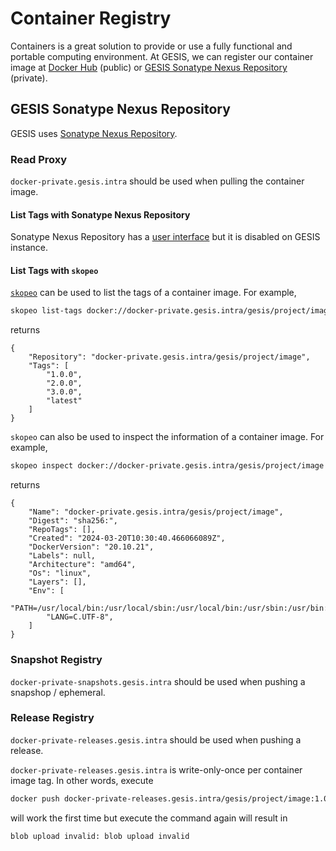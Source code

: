 # Container Registry

Containers is a great solution to provide or use a fully functional and portable computing environment. At GESIS, we can register our container image at [Docker Hub](https://hub.docker.com/) (public) or [GESIS Sonatype Nexus Repository](https://docker-private.gesis.intra/) (private).

## GESIS Sonatype Nexus Repository

GESIS uses [Sonatype Nexus Repository](https://www.sonatype.com/products/sonatype-nexus-repository).

### Read Proxy

`docker-private.gesis.intra` should be used when pulling the container image.

#### List Tags with Sonatype Nexus Repository

Sonatype Nexus Repository has a [user interface](https://help.sonatype.com/en/user-interface-overview.html) but it is disabled on GESIS instance.

<!--
### List Tags with `go-containerregistry`
-->

#### List Tags with `skopeo`

[`skopeo`](https://github.com/containers/skopeo) can be used to list the tags of a container image. For example,

```bash
skopeo list-tags docker://docker-private.gesis.intra/gesis/project/image
```

returns

```
{
    "Repository": "docker-private.gesis.intra/gesis/project/image",
    "Tags": [
        "1.0.0",
        "2.0.0",
        "3.0.0",
        "latest"
    ]
}
```

`skopeo` can also be used to inspect the information of a container image. For example,

```bash
skopeo inspect docker://docker-private.gesis.intra/gesis/project/image
```

returns

```
{
    "Name": "docker-private.gesis.intra/gesis/project/image",
    "Digest": "sha256:",
    "RepoTags": [],
    "Created": "2024-03-20T10:30:40.466066089Z",
    "DockerVersion": "20.10.21",
    "Labels": null,
    "Architecture": "amd64",
    "Os": "linux",
    "Layers": [],
    "Env": [
        "PATH=/usr/local/bin:/usr/local/sbin:/usr/local/bin:/usr/sbin:/usr/bin:/sbin:/bin",
        "LANG=C.UTF-8",
    ]
}
```

### Snapshot Registry

`docker-private-snapshots.gesis.intra` should be used when pushing a snapshop / ephemeral.

### Release Registry

`docker-private-releases.gesis.intra` should be used when pushing a release.

::: {.callout-important}

`docker-private-releases.gesis.intra` is write-only-once per container image tag. In other words, execute

```bash
docker push docker-private-releases.gesis.intra/gesis/project/image:1.0.0
```

will work the first time but execute the command again will result in

```
blob upload invalid: blob upload invalid
```

:::